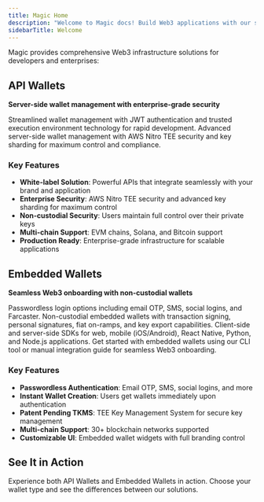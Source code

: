 ```yaml
---
title: Magic Home
description: "Welcome to Magic docs! Build Web3 applications with our server-side wallet management solutions and embedded wallet infrastructure."
sidebarTitle: Welcome
---
```


Magic provides comprehensive Web3 infrastructure solutions for developers and enterprises:

## API Wallets

**Server-side wallet management with enterprise-grade security**

<CardGroup cols={2}>
<Card title="Express API" icon="rocket" href="/api-wallets/express-api/overview">
Streamlined wallet management with JWT authentication and trusted execution environment technology for rapid development.
</Card>

<Card title="Core API" icon="server" href="/api-wallets/core-api/overview">
Advanced server-side wallet management with AWS Nitro TEE security and key sharding for maximum control and compliance.
</Card>
</CardGroup>

### Key Features

- **White-label Solution**: Powerful APIs that integrate seamlessly with your brand and application
- **Enterprise Security**: AWS Nitro TEE security and advanced key sharding for maximum control
- **Non-custodial Security**: Users maintain full control over their private keys
- **Multi-chain Support**: EVM chains, Solana, and Bitcoin support
- **Production Ready**: Enterprise-grade infrastructure for scalable applications

## Embedded Wallets

**Seamless Web3 onboarding with non-custodial wallets**

<CardGroup cols={2}>
<Card title="Authentication" icon="key" href="/embedded-wallets/authentication/overview">
Passwordless login options including email OTP, SMS, social logins, and Farcaster.
</Card>

<Card title="Wallets" icon="wallet" href="/embedded-wallets/wallets/overview">
Non-custodial embedded wallets with transaction signing, personal signatures, fiat on-ramps, and key export capabilities.
</Card>

<Card title="SDKs" icon="code" href="/embedded-wallets/sdk/overview">
Client-side and server-side SDKs for web, mobile (iOS/Android), React Native, Python, and Node.js applications.
</Card>

<Card title="Quickstart" icon="bolt" href="/embedded-wallets/quickstart/overview">
Get started with embedded wallets using our CLI tool or manual integration guide for seamless Web3 onboarding.
</Card>
</CardGroup>

### Key Features

- **Passwordless Authentication**: Email OTP, SMS, social logins, and more
- **Instant Wallet Creation**: Users get wallets immediately upon authentication
- **Patent Pending TKMS**: TEE Key Management System for secure key management
- **Multi-chain Support**: 30+ blockchain networks supported
- **Customizable UI**: Embedded wallet widgets with full branding control

## See It in Action

<Card title="Choose Your Wallet Type" icon="play" href="https://demo.magic.link/">
Experience both API Wallets and Embedded Wallets in action. Choose your wallet type and see the differences between our solutions.
</Card>

